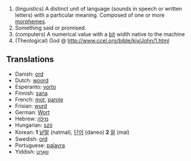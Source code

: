 #(linguistics) A distinct unit of language (sounds in speech or written letters) with a particular meaning. Composed of one or more [[morpheme]]s.
#Something said or promised.
#(computers) A numerical value with a [[bit]] width native to the machine
#(Theological) God @ http://www.ccel.org/bible/kjv/John/1.html

==Translations==
*Danish: [[ord]]
*Dutch: [[woord]]
*Esperanto: [[vorto]]
*Finnish: [[sana]]
*French: [[mot]], [[parole]]
*Frisian: [[wurd]]
*German: [[Wort]]
*Hebrew: [[מילה]]
*Hungarian: [[szó]]
*Korean: '''1''' [[낱말]] (natmal), [[단어]] (daneo) '''2''' [[말]] (mal)
*Swedish: [[ord]]
*Portuguese: [[palavra]]
*Yiddish: [[װאָרט]]
